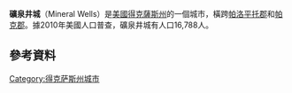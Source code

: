 {{Infobox settlement
|name                     = Mineral Wells, Texas
|settlement_type          = [[City|City]]
|nickname                 = 
|motto                    =

<!-- Images -->
|image_skyline            =Downtown Mineral Wells 2015.JPG 
|image_caption            =
|image_flag               = 
|image_seal               =

<!-- Maps -->
|image_map               = PaloPinto County MineralWells.svg
|mapsize                 = 250px
|map_caption             = Location within [[Palo_Pinto_County,_Texas|Palo Pinto County]] and [[Texas|Texas]]

<!-- Location -->
|subdivision_type         = 國家
|subdivision_name         = [[美國|美國]]
|subdivision_type1        = 州
|subdivision_name1        = [[得克薩斯州|得克薩斯州]]
|subdivision_type2        = 郡
|subdivision_name2        = [[帕洛平托郡_(德克薩斯州)|帕洛平托郡]]，[[帕克郡_(德克薩斯州)|帕克郡]]

<!-- Government -->
|government_footnotes     = 
|government_type          = [[Council-manager_government|Council-Manager]]
|leader_title             = [[City_Council|City Council]]
|leader_name              = [[市長|市長]] Mike Allen <br/> Bill Terry <br/> Kevin Harrison <br/> Thomas Lively <br/> Tammy Underwood<br/> John Upham <br/> Karium Carter
|leader_title1            = [[City_Manager|City Manager]]
|leader_name1             = Lance Howerton 
|established_title        = 
|established_date         =

<!-- Area -->
|unit_pref  =  Imperial
|area_footnotes           = 
|area_magnitude           = 
|area_total_km2           = 54.9
|area_land_km2            = 53.0
|area_water_km2           = 1.9
|area_total_sq_mi         = 21.2
|area_land_sq_mi          = 20.5
|area_water_sq_mi         = 0.7

<!-- Population -->
|population_as_of         = [[United_States_Census,_2010|2010]]
|population_footnotes     = 
|population_total         = 16788
|population_density_sq_mi = auto
|population_density_km2   = auto

<!-- General information -->
|timezone                 = [[North_American_Central_Time_Zone|Central (CST)]]
|utc_offset               = -6
|timezone_DST             = CDT
|utc_offset_DST           = -5
|elevation_footnotes      = 
|elevation_m              = 269
|elevation_ft             = 883
|coordinates_display      = inline,title
|coordinates_type         = region:US_type:city
|latd = 32 |latm = 48 |lats = 31 |latNS = N
|longd = 98 |longm = 6 |longs = 7 |longEW = W

<!-- Area/postal codes & others -->
|postal_code_type         = [[ZIP_code|ZIP code]]s
|postal_code              = 76067-76068 <ref name="GR7">{{cite web|url=http://tools.usps.com/go/ZipLookupAction!input.action|title=USPS - Look Up a ZIP Code|accessdate=2012-02-15|author=United States Postal Service|year=2012|archive-date=2012-02-14|archive-url=https://web.archive.org/web/20120214204322/https://tools.usps.com/go/ZipLookupAction!input.action|dead-url=no}}</ref>
|area_code                = [[Area_code_940|940]]
|blank_name               = [[Federal_Information_Processing_Standard|FIPS code]]
|blank_info               = 48-48684 <ref name="GR2">{{cite web|url=http://factfinder2.census.gov|publisher=[[United_States_Census_Bureau|United States Census Bureau]]|accessdate=2008-01-31|title=American FactFinder|archive-date=2013-09-11|archive-url=https://web.archive.org/web/20130911234518/http://factfinder2.census.gov/|dead-url=no}}</ref>
|blank1_name              = [[Geographic_Names_Information_System|GNIS]] feature ID
|blank1_info              = 1341714 <ref name="GR3">{{cite web|url=http://geonames.usgs.gov|accessdate=2008-01-31|title=US Board on Geographic Names|publisher=[[United_States_Geological_Survey|United States Geological Survey]]|date=2007-10-25|archive-date=2012-02-26|archive-url=https://www.webcitation.org/65jET5cdV?url=http://geonames.usgs.gov/|dead-url=no}}</ref>
|website                  = [http://www.mineralwellstx.gov/ MineralWellsTX.gov]
|footnotes                = 
}}
'''礦泉井城'''（Mineral Wells）是[[美國|美國]][[得克薩斯州|得克薩斯州]]的一個城市，橫跨[[帕洛平托縣_(德克薩斯州)|帕洛平托郡]]和[[帕克郡_(德克薩斯州)|帕克郡]]。據2010年美國人口普查，礦泉井城有人口16,788人。
==參考資料==
{{Reflist}}
[[Category:得克萨斯州城市|Category:得克萨斯州城市]]